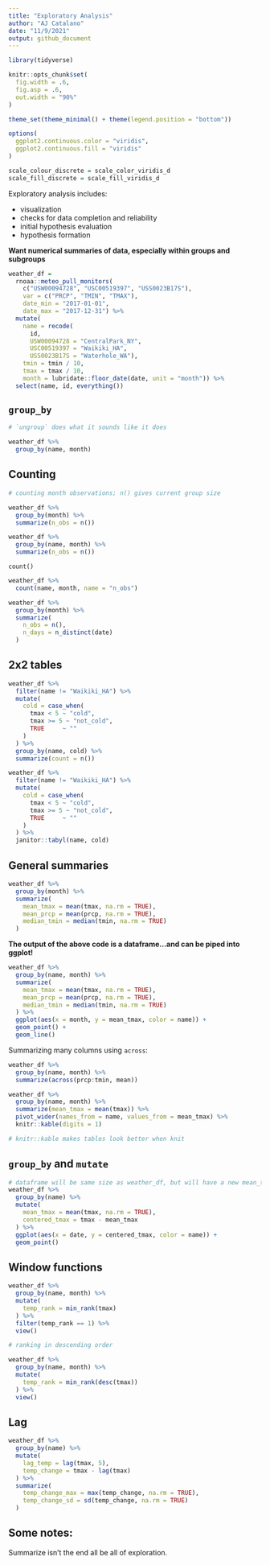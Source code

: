 ```yaml
---
title: "Exploratory Analysis"
author: "AJ Catalano"
date: "11/9/2021"
output: github_document
---
```


```r
library(tidyverse)

knitr::opts_chunk$set(
  fig.width = .6,
  fig.asp = .6,
  out.width = "90%"
)

theme_set(theme_minimal() + theme(legend.position = "bottom"))

options(
  ggplot2.continuous.color = "viridis",
  ggplot2.continuous.fill = "viridis"
)

scale_colour_discrete = scale_color_viridis_d
scale_fill_discrete = scale_fill_viridis_d
```

Exploratory analysis includes:

* visualization 
* checks for data completion and reliability
* initial hypothesis evaluation
* hypothesis formation

**Want numerical summaries of data, especially within groups and subgroups**

```r
weather_df =  
  rnoaa::meteo_pull_monitors(
    c("USW00094728", "USC00519397", "USS0023B17S"),
    var = c("PRCP", "TMIN", "TMAX"), 
    date_min = "2017-01-01",
    date_max = "2017-12-31") %>%
  mutate(
    name = recode(
      id, 
      USW00094728 = "CentralPark_NY", 
      USC00519397 = "Waikiki_HA",
      USS0023B17S = "Waterhole_WA"),
    tmin = tmin / 10,
    tmax = tmax / 10,
    month = lubridate::floor_date(date, unit = "month")) %>%
  select(name, id, everything())
```

## `group_by`

```r
# `ungroup` does what it sounds like it does

weather_df %>% 
  group_by(name, month)
```

## Counting

```r
# counting month observations; n() gives current group size

weather_df %>% 
  group_by(month) %>% 
  summarize(n_obs = n())

weather_df %>% 
  group_by(name, month) %>% 
  summarize(n_obs = n())
```

`count()`

```r
weather_df %>% 
  count(name, month, name = "n_obs")
```

```r
weather_df %>% 
  group_by(month) %>% 
  summarize(
    n_obs = n(),
    n_days = n_distinct(date)
  )
```

## 2x2 tables

```r
weather_df %>% 
  filter(name != "Waikiki_HA") %>% 
  mutate(
    cold = case_when(
      tmax < 5 ~ "cold",
      tmax >= 5 ~ "not_cold",
      TRUE     ~ ""
    )
  ) %>% 
  group_by(name, cold) %>% 
  summarize(count = n())
```

```r
weather_df %>% 
  filter(name != "Waikiki_HA") %>% 
  mutate(
    cold = case_when(
      tmax < 5 ~ "cold",
      tmax >= 5 ~ "not_cold",
      TRUE     ~ ""
    )
  ) %>% 
  janitor::tabyl(name, cold)
```

## General summaries

```r
weather_df %>% 
  group_by(month) %>% 
  summarize(
    mean_tmax = mean(tmax, na.rm = TRUE),
    mean_prcp = mean(prcp, na.rm = TRUE),
    median_tmin = median(tmin, na.rm = TRUE)
  )
```

**The output of the above code is a dataframe...and can be piped into ggplot!**

```r
weather_df %>% 
  group_by(name, month) %>% 
  summarize(
    mean_tmax = mean(tmax, na.rm = TRUE),
    mean_prcp = mean(prcp, na.rm = TRUE),
    median_tmin = median(tmin, na.rm = TRUE)
  ) %>% 
  ggplot(aes(x = month, y = mean_tmax, color = name)) +
  geom_point() +
  geom_line()
```

Summarizing many columns using `across`:

```r
weather_df %>% 
  group_by(name, month) %>% 
  summarize(across(prcp:tmin, mean))
```

```r
weather_df %>% 
  group_by(name, month) %>% 
  summarize(mean_tmax = mean(tmax)) %>% 
  pivot_wider(names_from = name, values_from = mean_tmax) %>% 
  knitr::kable(digits = 1)

# knitr::kable makes tables look better when knit
```

## `group_by` and `mutate`

```r
# dataframe will be same size as weather_df, but will have a new mean_tmax and centered_tmax column
weather_df %>% 
  group_by(name) %>% 
  mutate(
    mean_tmax = mean(tmax, na.rm = TRUE),
    centered_tmax = tmax - mean_tmax
  ) %>% 
  ggplot(aes(x = date, y = centered_tmax, color = name)) +
  geom_point()
```

## Window functions

```r
weather_df %>% 
  group_by(name, month) %>% 
  mutate(
    temp_rank = min_rank(tmax)
  ) %>% 
  filter(temp_rank == 1) %>%
  view()

# ranking in descending order

weather_df %>% 
  group_by(name, month) %>% 
  mutate(
    temp_rank = min_rank(desc(tmax))
  ) %>% 
  view()
```

## Lag

```r
weather_df %>% 
  group_by(name) %>% 
  mutate(
    lag_temp = lag(tmax, 5),
    temp_change = tmax - lag(tmax)
  ) %>% 
  summarize(
    temp_change_max = max(temp_change, na.rm = TRUE),
    temp_change_sd = sd(temp_change, na.rm = TRUE)
  )
```

## Some notes:

Summarize isn't the end all be all of exploration.